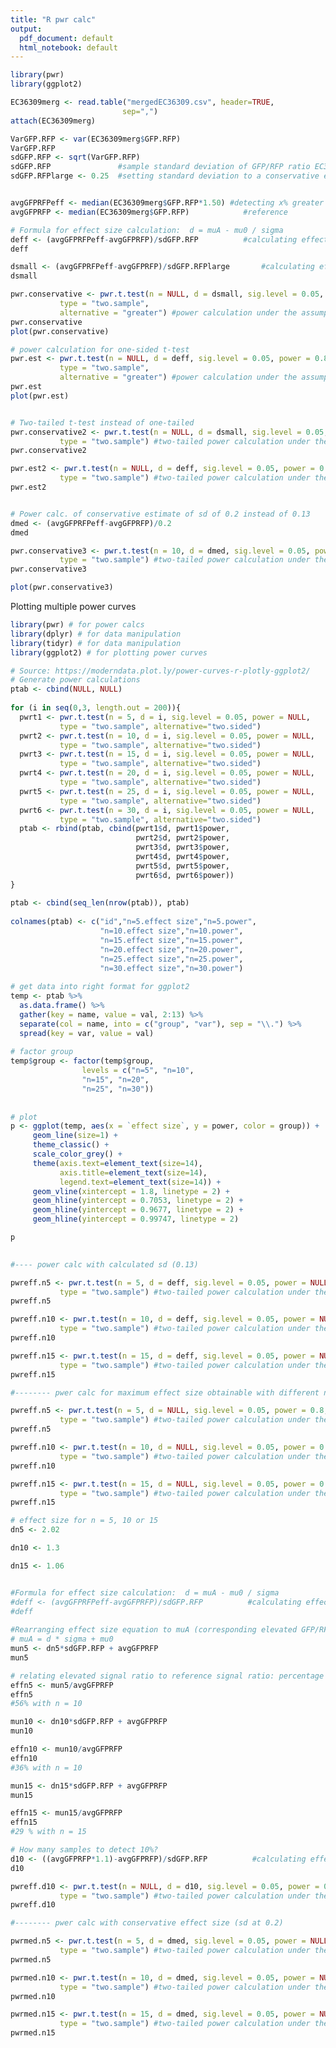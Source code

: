 ---
title: "R pwr calc"
output:
  pdf_document: default
  html_notebook: default
---



```{r}
library(pwr)
library(ggplot2)

EC36309merg <- read.table("mergedEC36309.csv", header=TRUE,
                         sep=",")
attach(EC36309merg)

VarGFP.RFP <- var(EC36309merg$GFP.RFP)
VarGFP.RFP
sdGFP.RFP <- sqrt(VarGFP.RFP)
sdGFP.RFP               #sample standard deviation of GFP/RFP ratio EC36309 = 0.13
sdGFP.RFPlarge <- 0.25  #setting standard deviation to a conservative estimate (almost double from initial)


avgGFPRFPeff <- median(EC36309merg$GFP.RFP*1.50) #detecting x% greater signal of GFP
avgGFPRFP <- median(EC36309merg$GFP.RFP)            #reference

# Formula for effect size calculation:  d = muA - mu0 / sigma
deff <- (avgGFPRFPeff-avgGFPRFP)/sdGFP.RFP          #calculating effect size
deff

dsmall <- (avgGFPRFPeff-avgGFPRFP)/sdGFP.RFPlarge       #calculating effect size for larger sd, assuming we underestimate sd.
dsmall

pwr.conservative <- pwr.t.test(n = NULL, d = dsmall, sig.level = 0.05, power = 0.80, 
           type = "two.sample",
           alternative = "greater") #power calculation under the assumption of larger uncertainty (almost double of estimation)
pwr.conservative
plot(pwr.conservative)

# power calculation for one-sided t-test
pwr.est <- pwr.t.test(n = NULL, d = deff, sig.level = 0.05, power = 0.8, 
           type = "two.sample",
           alternative = "greater") #power calculation under the assumption of estimated uncertainty
pwr.est
plot(pwr.est)


# Two-tailed t-test instead of one-tailed
pwr.conservative2 <- pwr.t.test(n = NULL, d = dsmall, sig.level = 0.05, power = 0.80, 
           type = "two.sample") #two-tailed power calculation under the assumption of larger uncertainty (almost double of estimation)
pwr.conservative2

pwr.est2 <- pwr.t.test(n = NULL, d = deff, sig.level = 0.05, power = 0.8, 
           type = "two.sample") #two-tailed power calculation under the assumption of estimated uncertainty
pwr.est2


# Power calc. of conservative estimate of sd of 0.2 instead of 0.13
dmed <- (avgGFPRFPeff-avgGFPRFP)/0.2
dmed

pwr.conservative3 <- pwr.t.test(n = 10, d = dmed, sig.level = 0.05, power = NULL, 
           type = "two.sample") #two-tailed power calculation under the assumption of larger uncertainty (almost double of estimation)
pwr.conservative3

plot(pwr.conservative3)


```

Plotting multiple power curves
```{r}
library(pwr) # for power calcs
library(dplyr) # for data manipulation
library(tidyr) # for data manipulation
library(ggplot2) # for plotting power curves

# Source: https://moderndata.plot.ly/power-curves-r-plotly-ggplot2/
# Generate power calculations
ptab <- cbind(NULL, NULL)       
 
for (i in seq(0,3, length.out = 200)){
  pwrt1 <- pwr.t.test(n = 5, d = i, sig.level = 0.05, power = NULL, 
           type = "two.sample", alternative="two.sided")
  pwrt2 <- pwr.t.test(n = 10, d = i, sig.level = 0.05, power = NULL, 
           type = "two.sample", alternative="two.sided")
  pwrt3 <- pwr.t.test(n = 15, d = i, sig.level = 0.05, power = NULL, 
           type = "two.sample", alternative="two.sided")
  pwrt4 <- pwr.t.test(n = 20, d = i, sig.level = 0.05, power = NULL, 
           type = "two.sample", alternative="two.sided")
  pwrt5 <- pwr.t.test(n = 25, d = i, sig.level = 0.05, power = NULL, 
           type = "two.sample", alternative="two.sided")
  pwrt6 <- pwr.t.test(n = 30, d = i, sig.level = 0.05, power = NULL, 
           type = "two.sample", alternative="two.sided")
  ptab <- rbind(ptab, cbind(pwrt1$d, pwrt1$power,
                            pwrt2$d, pwrt2$power,
                            pwrt3$d, pwrt3$power,
                            pwrt4$d, pwrt4$power,
                            pwrt5$d, pwrt5$power,
                            pwrt6$d, pwrt6$power))
}
 
ptab <- cbind(seq_len(nrow(ptab)), ptab)
 
colnames(ptab) <- c("id","n=5.effect size","n=5.power",
                    "n=10.effect size","n=10.power",
                    "n=15.effect size","n=15.power",
                    "n=20.effect size","n=20.power",
                    "n=25.effect size","n=25.power",
                    "n=30.effect size","n=30.power")
 
# get data into right format for ggplot2
temp <- ptab %>%
  as.data.frame() %>%
  gather(key = name, value = val, 2:13) %>%
  separate(col = name, into = c("group", "var"), sep = "\\.") %>%
  spread(key = var, value = val)
 
# factor group
temp$group <- factor(temp$group, 
                levels = c("n=5", "n=10", 
                "n=15", "n=20",
                "n=25", "n=30"))
 
 
# plot
p <- ggplot(temp, aes(x = `effect size`, y = power, color = group)) +
     geom_line(size=1) + 
     theme_classic() + 
     scale_color_grey() +
     theme(axis.text=element_text(size=14), 
           axis.title=element_text(size=14), 
           legend.text=element_text(size=14)) +
     geom_vline(xintercept = 1.8, linetype = 2) +
     geom_hline(yintercept = 0.7053, linetype = 2) +
     geom_hline(yintercept = 0.9677, linetype = 2) +
     geom_hline(yintercept = 0.99747, linetype = 2) 

p
 
```
```{r}
#---- power calc with calculated sd (0.13)

pwreff.n5 <- pwr.t.test(n = 5, d = deff, sig.level = 0.05, power = NULL, 
           type = "two.sample") #two-tailed power calculation under the assumption of larger uncertainty (almost double of estimation)
pwreff.n5

pwreff.n10 <- pwr.t.test(n = 10, d = deff, sig.level = 0.05, power = NULL, 
           type = "two.sample") #two-tailed power calculation under the assumption of larger uncertainty (almost double of estimation)
pwreff.n10

pwreff.n15 <- pwr.t.test(n = 15, d = deff, sig.level = 0.05, power = NULL, 
           type = "two.sample") #two-tailed power calculation under the assumption of larger uncertainty (almost double of estimation)
pwreff.n15

```




```{r}
#-------- pwer calc for maximum effect size obtainable with different n 

pwreff.n5 <- pwr.t.test(n = 5, d = NULL, sig.level = 0.05, power = 0.8, 
           type = "two.sample") #two-tailed power calculation under the assumption of larger uncertainty (almost double of estimation)
pwreff.n5

pwreff.n10 <- pwr.t.test(n = 10, d = NULL, sig.level = 0.05, power = 0.8, 
           type = "two.sample") #two-tailed power calculation under the assumption of larger uncertainty (almost double of estimation)
pwreff.n10

pwreff.n15 <- pwr.t.test(n = 15, d = NULL, sig.level = 0.05, power = 0.8, 
           type = "two.sample") #two-tailed power calculation under the assumption of larger uncertainty (almost double of estimation)
pwreff.n15

# effect size for n = 5, 10 or 15
dn5 <- 2.02

dn10 <- 1.3 

dn15 <- 1.06


#Formula for effect size calculation:  d = muA - mu0 / sigma
#deff <- (avgGFPRFPeff-avgGFPRFP)/sdGFP.RFP          #calculating effect size
#deff
  
#Rearranging effect size equation to muA (corresponding elevated GFP/RFP ratio)
# muA = d * sigma + mu0
mun5 <- dn5*sdGFP.RFP + avgGFPRFP
mun5

# relating elevated signal ratio to reference signal ratio: percentage change
effn5 <- mun5/avgGFPRFP
effn5
#56% with n = 10

mun10 <- dn10*sdGFP.RFP + avgGFPRFP
mun10

effn10 <- mun10/avgGFPRFP
effn10
#36% with n = 10

mun15 <- dn15*sdGFP.RFP + avgGFPRFP
mun15

effn15 <- mun15/avgGFPRFP
effn15
#29 % with n = 15

# How many samples to detect 10%?
d10 <- ((avgGFPRFP*1.1)-avgGFPRFP)/sdGFP.RFP          #calculating effect size
d10

pwreff.d10 <- pwr.t.test(n = NULL, d = d10, sig.level = 0.05, power = 0.8, 
           type = "two.sample") #two-tailed power calculation under the assumption of larger uncertainty (almost double of estimation)
pwreff.d10

```





```{r}
#-------- pwer calc with conservative effect size (sd at 0.2)

pwrmed.n5 <- pwr.t.test(n = 5, d = dmed, sig.level = 0.05, power = NULL, 
           type = "two.sample") #two-tailed power calculation under the assumption of larger uncertainty (almost double of estimation)
pwrmed.n5

pwrmed.n10 <- pwr.t.test(n = 10, d = dmed, sig.level = 0.05, power = NULL, 
           type = "two.sample") #two-tailed power calculation under the assumption of larger uncertainty (almost double of estimation)
pwrmed.n10

pwrmed.n15 <- pwr.t.test(n = 15, d = dmed, sig.level = 0.05, power = NULL, 
           type = "two.sample") #two-tailed power calculation under the assumption of larger uncertainty (almost double of estimation)
pwrmed.n15
```
